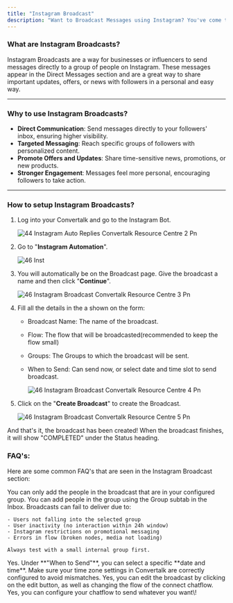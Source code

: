 ```yaml
---
title: "Instagram Broadcast"
description: "Want to Broadcast Messages using Instagram? You've come to the right spot."
---
```


### **What are Instagram Broadcasts?**

Instagram Broadcasts are a way for businesses or influencers to send messages directly to a group of people on Instagram. These messages appear in the Direct Messages section and are a great way to share important updates, offers, or news with followers in a personal and easy way.

---

### **Why to use Instagram Broadcasts?**

- **Direct Communication**: Send messages directly to your followers' inbox, ensuring higher visibility.
- **Targeted Messaging**: Reach specific groups of followers with personalized content.
- **Promote Offers and Updates**: Share time-sensitive news, promotions, or new products.
- **Stronger Engagement**: Messages feel more personal, encouraging followers to take action.

---

### **How to setup Instagram Broadcasts?**

1. Log into your  Convertalk and go to the Instagram Bot.

   ![44 Instagram Auto Replies Convertalk Resource Centre 2 Pn](/images/how-botpenguin-works/instagram-autoreply-feature/44.instagram_auto-replies__Convertalk_resource_centre-2.png)
2. Go to "**Instagram Automation**".

   ![46 Inst](/images/how-botpenguin-works/instagram-broadcast/46.instagram_broadcast__Convertalk_resource_centre-2.png)
3. You will automatically be on the Broadcast page. Give the broadcast a name and then click "**Continue**".

   ![46 Instagram Broadcast  Convertalk Resource Centre 3 Pn](/images/how-botpenguin-works/instagram-broadcast/46.instagram_broadcast__Convertalk_resource_centre-3.png)
4. Fill all the details in the a shown on the form:
   - Broadcast Name: The name of the broadcast.
   - Flow: The flow that will be broadcasted(recommended to keep the flow small)
   - Groups: The Groups to which the broadcast will be sent.
   - When to Send: Can send now, or select date and time slot to send broadcast.

     ![46 Instagram Broadcast  Convertalk Resource Centre 4 Pn](/images/how-botpenguin-works/instagram-broadcast/46.instagram_broadcast__Convertalk_resource_centre-4.png)
5. Click on the "**Create Broadcast**" to create the Broadcast.

   ![46 Instagram Broadcast  Convertalk Resource Centre 5 Pn](/images/how-botpenguin-works/instagram-broadcast/46.instagram_broadcast__Convertalk_resource_centre-5.png)

And that's it, the broadcast has been created\! When the broadcast finishes, it will show "COMPLETED" under the Status heading.

### **FAQ's:**

Here are some common FAQ's that are seen in the Instagram Broadcast section:

<AccordionGroup>
  <Accordion title="Can I send a broadcast to all my followers?">
    You can only add the people in the broadcast that are in your configured group. You can add people in the group using the Group subtab in the Inbox.
  </Accordion>
  <Accordion title="Why is my broadcast not being delivered to some users?">
    Broadcasts can fail to deliver due to:

    - Users not falling into the selected group
    - User inactivity (no interaction within 24h window)
    - Instagram restrictions on promotional messaging
    - Errors in flow (broken nodes, media not loading)

    Always test with a small internal group first.
  </Accordion>
  <Accordion title="Can I schedule a bradcast to a later time?">
    Yes. Under **"When to Send"**, you can select a specific **date and time**. Make sure your time zone settings in  Convertalk are correctly configured to avoid mismatches.
  </Accordion>
  <Accordion title="Can I edit broadcast after creating it?">
    Yes, you can edit the broadcast by clicking on the edit button, as well as changing the flow of the connect chatflow.
  </Accordion>
  <Accordion title="Can I send broadcasts with images, buttons and carousels?">
    Yes, you can configure your chatflow to send whatever you want\!
  </Accordion>
</AccordionGroup>